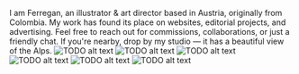 I am Ferregan, an illustrator & art director based in Austria, originally from Colombia. My work has found its place on websites, editorial projects, and advertising. Feel free to reach out for commissions, collaborations, or just a friendly chat. If you're nearby, drop by my studio — it has a beautiful view of the Alps.
<Illustrations>
    <Slideshow>
        ![TODO alt text](./about_1.png)
        ![TODO alt text](./about_2.png)
        ![TODO alt text](./about_3.png)
        ![TODO alt text](./about_4.png)
        ![TODO alt text](./about_5.png)
        ![TODO alt text](./about_6.png)
    </Slideshow>
</Illustrations>
